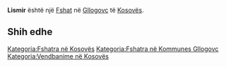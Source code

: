{{Fshat në Kosovës
 | Emri                = Lismir
| sqi_N_name = Lismir
| sqi_N_FULL_NAME_RO = Lismir
| sqi_N_FULL_NAME_ND_RO = Lismir
| sqi_N_SORT_NAME_RG = LISMIR
| sqi_N_FULL_NAME_RG = Lismir
| sqi_N_FULL_NAME_ND_RG = Lismir
| sqi_V_name = Dobër Dub
| sqi_V_FULL_NAME_RO = Dobër Dub Dobër Dup Dobërdupi Lismiri
| sqi_V_FULL_NAME_ND_RO = Dober Dub Dober Dup Doberdupi Lismiri
| sqi_V_SORT_NAME_RG = DOBERDUB DOBERDUP DOBERDUPI LISMIRI
| sqi_V_FULL_NAME_RG = Dobër Dub Dobër Dup Dobërdupi Lismiri
| sqi_V_FULL_NAME_ND_RG = Dober Dub Dober Dup Doberdupi Lismiri
| srp_N_name = Dobri Dub
| srp_N_FULL_NAME_RO = Dobri Dub
| srp_N_FULL_NAME_ND_RO = Dobri Dub
| srp_N_SORT_NAME_RG = DOBRIDUB
| srp_N_FULL_NAME_RG = Dobri Dub
| srp_N_FULL_NAME_ND_RG = Dobri Dub
| srp_NS_name = Добри Дуб
| srp_NS_FULL_NAME_RO = Добри Дуб
| srp_NS_FULL_NAME_ND_RO = Добри Дуб
| srp_NS_SORT_NAME_RG = ДОБРИДУБ
| srp_NS_FULL_NAME_RG = Добри Дуб
| srp_NS_FULL_NAME_ND_RG = Добри Дуб

 | Emri (Rasa dhanore) = 
 | Figura              = 
 | Shteti              = Kosovo
 | Komuna              = Gllogovc
 | Kodi postar         = 
 | Sipërfaqja          = 

 | Popullsia           = 

 | Regj. i popullsisë  = 
 | Dend. e popullsisë  = 
 | Faqja zyrtare       = 
 <!--- Koordinatat ----> 
 | Gjerësia            = 42.641369
 | Gjatësia            = 21.061976
 | Lartësia            = 
}}
'''Lismir''' është një [[Fshat]] në [[Gllogovc]] të [[Kosovës]].

<!-- == Gjeografia == -->
<!-- == Historia == -->
<!-- == Demografia == -->
== Shih edhe ==
{{Komuna Gllogovc}}
{{Kosovo-Administrata-Cung}}

[[Kategoria:Fshatra në Kosovës]]
[[Kategoria:Fshatra në Kommunes Gllogovc]]
[[Kategoria:Vendbanime në Kosovës]]